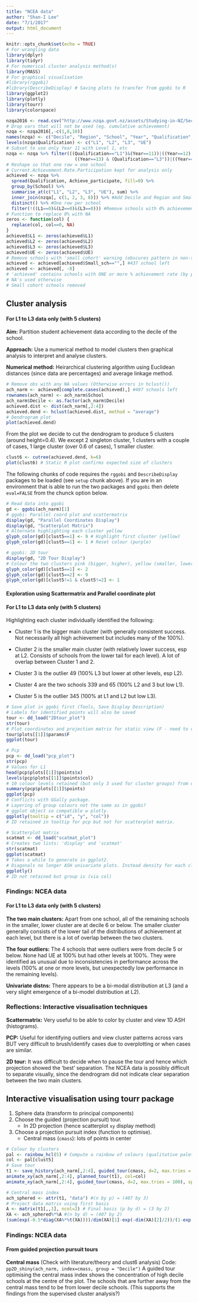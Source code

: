 ```yaml
---
title: "NCEA data"
author: "Shan-I Lee"
date: "7/1/2017"
output: html_document
---
```


```r
knitr::opts_chunk$set(echo = TRUE)
# For wrangling data
library(dplyr)
library(tidyr)
# For numerical cluster analysis method(s)
library(MASS)
# For graphical visualisation
#library(rggobi) 
#library(DescribeDisplay) # Saving plots to transfer from ggobi to R
library(ggplot2)
library(plotly)
library(tourr)
library(colorspace)
```

```r
nzqa2016 <- read.csv("http://www.nzqa.govt.nz/assets/Studying-in-NZ/Secondary-school-and-NCEA/stats-reports/2016/Qualification-Statistics-School-2016-29032017.csv")
# Drop vars that will not be used (eg. cumulative achievement)
nzqa <- nzqa2016[,-c(1,8,10)]
names(nzqa) <- c("Decile", "Region", "School", "Year", "Qualification", "Achieve_participate", "Achieve_roll", "Small_sch")
levels(nzqa$Qualification) <- c("L1", "L2", "L3", "UE")
# Subset to use only Year 11 with Level 1, etc
nzqa <- nzqa %>% filter(((Qualification=="L1")&(Year==11))|((Year==12) & (Qualification=="L2"))|
                          ((Year==13) & (Qualification=="L3"))|((Year==13) & (Qualification=="UE")))
# Reshape so that one row = one school
# Current.Achievement.Rate.Participation kept for analysis only
achieved <- nzqa %>% 
  spread(Qualification, Achieve_participate, fill=0) %>%
  group_by(School) %>%
  summarise_at(c("L1", "L2", "L3", "UE"), sum) %>%
  inner_join(nzqa[, c(1, 2, 3, 8)]) %>% #Add Decile and Region and Small_sch variables
  distinct() %>% #One row per school
  filter(!((L1==0)&(L2==0)&(L3==0))) #Remove schools with 0% achievement rate for all levels
# Function to replace 0% with NA
zeros <- function(col) {
  replace(col, col==0, NA)
}
achieved$L1 <- zeros(achieved$L1)
achieved$L2 <- zeros(achieved$L2)
achieved$L3 <- zeros(achieved$L3)
achieved$UE <- zeros(achieved$UE)
# Remove schools with 'small cohort' warning (obscures pattern in non-small cohorts).
achieved <- achieved[achieved$Small_sch=="",] #437 school left
achieved <- achieved[, -8]
# 'achieved' contains schools with ONE or more % achievement rate (by participation)
# NA's used otherwise
# Small cohort schools removed
```

## Cluster analysis
#### For L1 to L3 data only (with 5 clusters)

**Aim:** Partition student achievement data according to the decile of the school.

**Approach:** Use a numerical method to model clusters then graphical analysis to interpret and analyse clusters.

**Numerical method:** Heirarchical clustering algorithm using Euclidean distances (since data are percentages) and average linkage method.

```r
# Remove obs with any NA values (Otherwise errors in hclust())
ach_narm <- achieved[complete.cases(achieved),] #407 schools left
rownames(ach_narm) <- ach_narm$School
ach_narm$Decile <- as.factor(ach_narm$Decile)
achieved.dist <- dist(ach_narm[,2:4])
achieved.dend <- hclust(achieved.dist, method = "average")
# Dendrogram plot
plot(achieved.dend)
```

From the plot we decide to cut the dendrogram to produce 5 clusters (around height=0.4).
We except 2 singleton cluster, 1 clusters with a couple of cases, 1 large cluster (over 0.6 of cases), 1 smaller cluster.

```r
clust6 <- cutree(achieved.dend, k=6)
plot(clust6) # Static R plot confirms expected size of clusters
```

The following chunks of code requires the `rggobi` and `DescribeDisplay` packages to be loaded (see `setup` chunk above).
If you are in an environment that is able to run the two packages and `ggobi` then delete `eval=FALSE` from the chunck option below.

```r
# Read data into ggobi 
gd <- ggobi(ach_narm)[1]
# ggobi: Parallel coord plot and scattermatrix
display(gd, "Parallel Coordinates Display")
display(gd, "Scatterplot Matrix")
# Alternate highlighting each cluster yellow 
glyph_color(gd)[clust5==1] <- 9 # Highlight first cluster (yellow)
glyph_color(gd)[clust5==1] <- 1 # Reset colour (purple)

# ggobi: 2D tour
display(gd, "2D Tour Display")
# Colour the two clusters pink (bigger, higher), yellow (smaller, lower), the rest (outliers) gray
glyph_color(gd)[clust5==1] <- 2
glyph_color(gd)[clust5==2] <- 9
glyph_color(gd)[clust5!=1 & clust5!=2] <- 1
```

#### Exploration using Scattermatrix and Parallel coordinate plot 
#### For L1 to L3 data only (with 5 clusters)
Highlighting each cluster individually identified the following:

* Cluster 1 is the bigger main cluster (with generally consistent success. Not necessarily all high achievement but includes many of the 100%).

* Cluster 2 is the smaller main cluster (with relatively lower success, esp at L2. Consists of schools from the lower tail for each level). A lot of overlap between Cluster 1 and 2.

* Cluster 3 is the outlier 49 (100% L3 but lower at other levels, esp L2).

* Cluster 4 are the two schools 339 and 65 (100% L2 and 3 but low L1).

* Cluster 5 is the outlier 345 (100% at L1 and L2 but low L3).

```r
# Save plot in ggobi first (Tools, Save Display Description)
# Labels for identified points will also be saved
tour <- dd_load("2Dtour_plot")
str(tour)
# Plot coordinates and projection matrix for static view (F - need to check)
tour$plots[[1]]$params$F
ggplot(tour)

# Pcp
pcp <- dd_load("pcp_plot")
str(pcp)
# Values for L1
head(pcp$plots[[1]]$points$x)
levels(pcp$plots[[1]]$points$col)
# 10 colour levels retained (but only 3 used for cluster groups) from decile groupings?
summary(pcp$plots[[1]]$points)
ggplot(pcp)
# Conflicts with GGally package.
# Layering of group colours not the same as in ggobi?
# ggplot object so compatible w plotly.
ggplotly(tooltip = c("id", "y", "col"))
# ID retained in tooltip for pcp but not for scatterplot matrix.

# Scatterplot matrix
scatmat <- dd_load("scatmat_plot")
# Creates two lists: 'display' and 'scatmat'
str(scatmat)
ggplot(scatmat)
# Takes a while to generate in ggplot2.
# Diagonals no longer ASH univariate plots. Instead density for each cluster group.
ggplotly()
# ID not retained but group is (via col)
```

### Findings: NCEA data
#### For L1 to L3 data only (with 5 clusters)
**The two main clusters:**
Apart from one school, all of the remaining schools in the smaller, lower cluster are at decile 6 or below. The smaller cluster generally consists of the lower tail of the distributions of achievement at each level, but there is a lot of overlap between the two clusters.

**The four outliers:**
The 4 schools that were outliers were from decile 5 or below. None had UE at 100% but had other levels at 100%.
They were identified as unusual due to inconsistencies in performance across the levels (100% at one or more levels, but unexpectedly low performance in the remaining levels).

**Univariate distns:**
There appears to be a bi-modal distribution at L3 (and a very slight emergence of a bi-model distribution at L2).

### Reflections: Interactive visualisation techniques
**Scattermatrix:** Very useful to be able to color by cluster and view 1D ASH (histograms).

**PCP:** Useful for identifying outliers and view cluster patterns across vars BUT very difficult to brush/identify cases due to overplotting or when cases are similar.

**2D tour:** It was difficult to decide when to pause the tour and hence which projection showed the 'best' separation.
The NCEA data is possibly difficult to separate visually, since the dendrogram did not indicate clear separation between the two main clusters.

## Interactive visualisation using tourr package
1. Sphere data (transform to principal components)
2. Choose the guided (projection pursuit) tour.
    + In 2D projection (hence scatterplot `xy` display method)
3. Choose a projection pursuit index (function to optimise).
    + Central mass (`cmass`): lots of points in center

```r
# Colour by clusters
pal <- rainbow_hcl(5) # Compute a rainbow of colours (qualitative palette) for the 5 cluster groups
col <- pal[clust5]
# Save tour
t1 <- save_history(ach_narm[,2:4], guided_tour(cmass, d=2, max.tries = 50), sphere = TRUE, max=50)
animate_xy(ach_narm[,2:4], planned_tour(t1), col=col)
animate_xy(ach_narm[,2:4], guided_tour(cmass, d=2, max.tries = 100), sphere=TRUE, col=col)

# Central mass index
ach_sphered <- attr(t1, "data") #(n by p) = (407 by 3)
# Project data matrix using first basis
A <- matrix(t1[,,1], ncol=2) # Final basis (p by d) = (3 by 2)
XA <- ach_sphered%*%A #(n by d) = (407 by 2)
(sum(exp(-0.5*diag(XA%*%t(XA))))/dim(XA)[1]-exp(-dim(XA)[2]/2))/(1-exp(-dim(XA)[2]/2)) # cmass index
```

### Findings: NCEA data
#### From guided projection pursuit tours

**Central mass** (Check with literature/theory and clust6 analysis)
Code: `pp2D_shiny(ach_narm, index=cmass, group = "Decile")`
A guided tour optimising the central mass index shows the concentration of high decile schools at the centre of the plot. The schools that are further away from the central mass tend to be from lower decile schools. (This supports the findings from the supervised cluster analysis?)